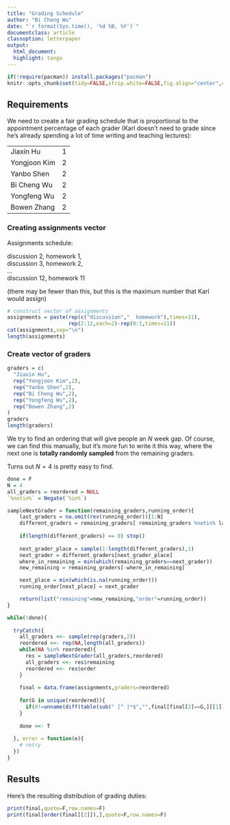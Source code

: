 ```yaml
---
title: "Grading Schedule"
author: "Bi Cheng Wu"
date: "`r format(Sys.time(), '%d %B, %Y')`"
documentclass: article
classoption: letterpaper
output:
  html_document:
  highlight: tango
---
```


```r
if(!require(pacman)) install.packages("pacman")
knitr::opts_chunk$set(tidy=FALSE,strip.white=FALSE,fig.align="center",comment=" #")
```

## Requirements

We need to create a fair grading schedule that is proportional to the appointment percentage of each grader (Karl doesn't need to grade since he's already spending a lot of time writing and teaching lectures):

|              |   |
|--------------|---|
| Jiaxin Hu    | 1 |
| Yongjoon Kim | 2 |
| Yanbo Shen   | 2 |
| Bi Cheng Wu  | 2 |
| Yongfeng Wu  | 2 |
| Bowen Zhang  | 2 |

### Creating assignments vector

Assignments schedule:

discussion 2, homework 1,    
discussion 3, homework 2,    
...    
discussion 12, homework 11

(there may be fewer than this, but this is the maximum number that Karl would assign)

```r
# construct vector of assignments
assignments = paste(rep(c("discussion","  homework"),times=11),
                    rep(2:12,each=2)-rep(0:1,times=11))
cat(assignments,sep="\n")
length(assignments)
```

### Create vector of graders

```r
graders = c(
  "Jiaxin Hu",
  rep("Yongjoon Kim",2),
  rep("Yanbo Shen",2),
  rep("Bi Cheng Wu",2),
  rep("Yongfeng Wu",2),
  rep("Bowen Zhang",2)
)
graders
length(graders)
```

We try to find an ordering that will give people an $N$ week gap. Of course, we can find this manually, but it's more fun to write it this way, where the next one is **totally randomly sampled** from the remaining graders.

Turns out $N=4$ is pretty easy to find.

```r
done = F
N = 4
all_graders = reordered = NULL
`%notin%` = Negate(`%in%`)

sampleNextGrader = function(remaining_graders,running_order){
    last_graders = na.omit(rev(running_order))[1:N]
    different_graders = remaining_graders[ remaining_graders %notin% last_graders]
    
    if(length(different_graders) == 0) stop()
    
    next_grader_place = sample(1:length(different_graders),1)
    next_grader = different_graders[next_grader_place]
    where_in_remaining = min(which(remaining_graders==next_grader))
    new_remaining = remaining_graders[-where_in_remaining]

    next_place = min(which(is.na(running_order)))
    running_order[next_place] = next_grader

    return(list("remaining"=new_remaining,"order"=running_order))
}

while(!done){
  
  tryCatch({
    all_graders <<- sample(rep(graders,2))
    reordered <<- rep(NA,length(all_graders))
    while(NA %in% reordered){
      res = sampleNextGrader(all_graders,reordered)
      all_graders <<- res$remaining
      reordered <<- res$order
    }
    
    final = data.frame(assignments,graders=reordered)
    
    for(G in unique(reordered)){
      if(0!=unname(diff(table(sub(" [^ ]*$","",final[final[2]==G,][[1]]))))) stop()
    }
    
    done <<- T
    
  }, error = function(e){
    # retry
  })
}

```

## Results

Here's the resulting distribution of grading duties:

```r
print(final,quote=F,row.names=F)
print(final[order(final[[2]]),],quote=F,row.names=F)
```

